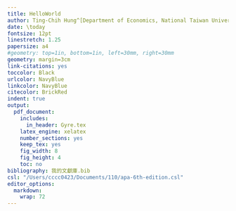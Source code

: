 ```yaml
---
title: HelloWorld
author: Ting-Chih Hung^[Department of Economics, National Taiwan University.]
date: \today
fontsize: 12pt
linestretch: 1.25
papersize: a4
#geometry: top=1in, bottom=1in, left=30mm, right=30mm
geometry: margin=3cm
link-citations: yes
toccolor: Black
urlcolor: NavyBlue
linkcolor: NavyBlue
citecolor: BrickRed
indent: true
output:
  pdf_document: 
    includes:
      in_header: Gyre.tex
    latex_engine: xelatex
    number_sections: yes
    keep_tex: yes
    fig_width: 8
    fig_height: 4
    toc: no
bibliography: 我的文獻庫.bib
csl: "/Users/cccc0423/Documents/110/apa-6th-edition.csl"
editor_options: 
  markdown: 
    wrap: 72
---
```


\lipsum